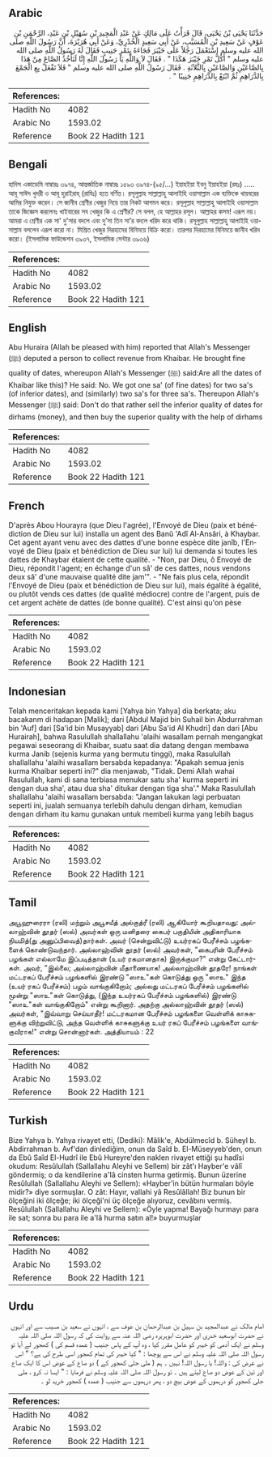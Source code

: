 ## Arabic


<div dir="rtl" lang="ar" style={{fontSize:'larger',backgroundColor:'#f8f9fa',padding:20}}>
حَدَّثَنَا يَحْيَى بْنُ يَحْيَى، قَالَ قَرَأْتُ عَلَى مَالِكٍ عَنْ عَبْدِ الْمَجِيدِ بْنِ سُهَيْلِ بْنِ عَبْدِ، الرَّحْمَنِ بْنِ عَوْفٍ عَنْ سَعِيدِ بْنِ الْمُسَيَّبِ، عَنْ أَبِي سَعِيدٍ الْخُدْرِيِّ، وَعَنْ أَبِي هُرَيْرَةَ، أَنَّ رَسُولَ اللَّهِ صلى الله عليه وسلم اسْتَعْمَلَ رَجُلاً عَلَى خَيْبَرَ فَجَاءَهُ بِتَمْرٍ جَنِيبٍ فَقَالَ لَهُ رَسُولُ اللَّهِ صلى الله عليه وسلم ‏"‏ أَكُلُّ تَمْرِ خَيْبَرَ هَكَذَا ‏"‏ ‏.‏ فَقَالَ لاَ وَاللَّهِ يَا رَسُولَ اللَّهِ إِنَّا لَنَأْخُذُ الصَّاعَ مِنْ هَذَا بِالصَّاعَيْنِ وَالصَّاعَيْنِ بِالثَّلاَثَةِ ‏.‏ فَقَالَ رَسُولُ اللَّهِ صلى الله عليه وسلم ‏"‏ فَلاَ تَفْعَلْ بِعِ الْجَمْعَ بِالدَّرَاهِمِ ثُمَّ ابْتَعْ بِالدَّرَاهِمِ جَنِيبًا ‏"‏ ‏.‏
</div>
<div style={{backgroundColor:'#f8f9fa',padding:20, marginBottom: 10}}><table> <thead> <tr> <th>References:</th> <th></th> </tr> </thead> <tbody><tr><td>Hadith No</td><td>4082</td></tr><tr><td>Arabic No</td><td>1593.02</td></tr><tr><td>Reference</td><td>Book 22 Hadith 121</td></tr></tbody></table></div>

## Bengali


<div dir="ltr" lang="bn" style={{fontSize:'larger',backgroundColor:'#f8f9fa',padding:20}}>
হাদিস একাডেমি নাম্বারঃ ৩৯৭৪, আন্তর্জাতিক নাম্বারঃ ১৫৯৩ ৩৯৭৪-(৯৫/...) ইয়াহইয়া ইবনু ইয়াহইয়া (রহঃ) ..... আবূ সাঈদ খুদরী ও আবূ হুরাইরাহ্ (রাযিঃ) হতে বর্ণিত। রসূলুল্লাহ সাল্লাল্লাহু আলাইহি ওয়াসাল্লাম এক ব্যক্তিকে খায়বরের আমির নিযুক্ত করেন। সে জানীব শ্রেণীর খেজুর নিয়ে তার নিকট আগমন করে। রসূলুল্লাহ সাল্লাল্লাহু আলাইহি ওয়াসাল্লাম তাকে জিজ্ঞেস করলেনঃ খাইবারের সব খেজুর কি এ শ্রেণীর? সে বলল, হে আল্লাহর রসূল। আল্লাহর কসম! এরূপ নয়। আমরা এ শ্রেণীর এক সা' দু'সার বদলে এবং দু’সা তিন সা’র বদলে খরিদ করে থাকি। রসূলুল্লাহ সাল্লাল্লাহু আলাইহি ওয়াসাল্লাম বললেন এরূপ করো না। মিশ্রিত খেজুর দিরহামের বিনিময়ে বিক্রি করো। তারপর দিরহামের বিনিময়ে জানীব খরিদ করো। (ইসলামিক ফাউন্ডেশন ৩৯৩৭, ইসলামিক সেন্টার ৩৯৩৬)
</div>
<div style={{backgroundColor:'#f8f9fa',padding:20, marginBottom: 10}}><table> <thead> <tr> <th>References:</th> <th></th> </tr> </thead> <tbody><tr><td>Hadith No</td><td>4082</td></tr><tr><td>Arabic No</td><td>1593.02</td></tr><tr><td>Reference</td><td>Book 22 Hadith 121</td></tr></tbody></table></div>

## English


<div dir="ltr" lang="en" style={{fontSize:'larger',backgroundColor:'#f8f9fa',padding:20}}>
Abu Huraira (Allah be pleased with him) reported that Allah's Messenger (ﷺ) deputed a person to collect revenue from Khaibar. He brought fine quality of dates, whereupon Allah's Messenger (ﷺ) said:Are all the dates of Khaibar like this)? He said: No. We got one sa' (of fine dates) for two sa's (of inferior dates), and (similarly) two sa's for three sa's. Thereupon Allah's Messenger (ﷺ) said: Don't do that rather sell the inferior quality of dates for dirhams (money), and then buy the superior quality with the help of dirhams
</div>
<div style={{backgroundColor:'#f8f9fa',padding:20, marginBottom: 10}}><table> <thead> <tr> <th>References:</th> <th></th> </tr> </thead> <tbody><tr><td>Hadith No</td><td>4082</td></tr><tr><td>Arabic No</td><td>1593.02</td></tr><tr><td>Reference</td><td>Book 22 Hadith 121</td></tr></tbody></table></div>

## French


<div dir="ltr" lang="fr" style={{fontSize:'larger',backgroundColor:'#f8f9fa',padding:20}}>
D'après Abou Hourayra (que Dieu l'agrée), l'Envoyé de Dieu (paix et bénédiction de Dieu sur lui) installa un agent des Banû 'Adî Al-Ansâri, à Khaybar. Cet agent ayant venu avec des dattes d'une bonne espèce dite janîb, l'Envoyé de Dieu (paix et bénédiction de Dieu sur lui) lui demanda si toutes les dattes de Khaybar étaient de cette qualité. - "Non, par Dieu, ô Envoyé de Dieu, répondit l'agent; en échange d'un sâ' de ces dattes, nous vendons deux sâ' d'une mauvaise qualité dite jam'". - "Ne fais plus cela, répondit l'Envoyé de Dieu (paix et bénédiction de Dieu sur lui), mais égalité à égalité, ou plutôt vends ces dattes (de qualité médiocre) contre de l'argent, puis de cet argent achète de dattes (de bonne qualité). C'est ainsi qu'on pèse
</div>
<div style={{backgroundColor:'#f8f9fa',padding:20, marginBottom: 10}}><table> <thead> <tr> <th>References:</th> <th></th> </tr> </thead> <tbody><tr><td>Hadith No</td><td>4082</td></tr><tr><td>Arabic No</td><td>1593.02</td></tr><tr><td>Reference</td><td>Book 22 Hadith 121</td></tr></tbody></table></div>

## Indonesian


<div dir="ltr" lang="id" style={{fontSize:'larger',backgroundColor:'#f8f9fa',padding:20}}>
Telah menceritakan kepada kami [Yahya bin Yahya] dia berkata; aku bacakanm di hadapan [Malik]; dari [Abdul Majid bin Suhail bin Abdurrahman bin 'Auf] dari [Sa'id bin Musayyab] dari [Abu Sa'id Al Khudri] dan dari [Abu Hurairah], bahwa Rasulullah shallallahu 'alaihi wasallam pernah mengangkat pegawai seseorang di Khaibar, suatu saat dia datang dengan membawa kurma Janib (sejenis kurma yang bermutu tinggi), maka Rasulullah shallallahu 'alaihi wasallam bersabda kepadanya: "Apakah semua jenis kurma Khaibar seperti ini?" dia menjawab, "Tidak. Demi Allah wahai Rasulullah, kami di sana terbiasa menukar satu sha' kurma seperti ini dengan dua sha', atau dua sha' ditukar dengan tiga sha'." Maka Rasulullah shallallahu 'alaihi wasallam bersabda: "Jangan lakukan lagi perbuatan seperti ini, jualah semuanya terlebih dahulu dengan dirham, kemudian dengan dirham itu kamu gunakan untuk membeli kurma yang lebih bagus
</div>
<div style={{backgroundColor:'#f8f9fa',padding:20, marginBottom: 10}}><table> <thead> <tr> <th>References:</th> <th></th> </tr> </thead> <tbody><tr><td>Hadith No</td><td>4082</td></tr><tr><td>Arabic No</td><td>1593.02</td></tr><tr><td>Reference</td><td>Book 22 Hadith 121</td></tr></tbody></table></div>

## Tamil


<div dir="ltr" lang="ta" style={{fontSize:'larger',backgroundColor:'#f8f9fa',padding:20}}>
அபூஹுரைரா (ரலி) மற்றும் அபூசயீத் அல்குத்ரீ (ரலி) ஆகியோர் கூறியதாவது: அல்லாஹ்வின் தூதர் (ஸல்) அவர்கள் ஒரு மனிதரை கைபர் பகுதியின் அதிகாரியாக நியமித்(து அனுப்பிவைத்)தார்கள். அவர் (சென்றுவிட்டு) உயர்ரகப் பேரீச்சம் பழங்களைக் கொண்டுவந்தார். அல்லாஹ்வின் தூதர் (ஸல்) அவர்கள், "கைபரின் பேரீச்சம் பழங்கள் எல்லாமே இப்படித்தான் (உயர் ரகமானதாக) இருக்குமா?" என்று கேட்டார்கள். அவர், "இல்லை; அல்லாஹ்வின் மீதாணையாக! அல்லாஹ்வின் தூதரே! நாங்கள் மட்டரகப் பேரீச்சம் பழங்களில் இரண்டு "ஸாஉ"கள் கொடுத்து ஒரு "ஸாஉ" இந்த (உயர் ரகப் பேரீச்சம்) பழம் வாங்குகிறோம்; அல்லது மட்டரகப் பேரீச்சம் பழங்களில் மூன்று "ஸாஉ"கள் கொடுத்து, (இந்த உயர்ரகப் பேரீச்சம் பழங்களில்) இரண்டு "ஸாஉ"கள் வாங்குகிறோம்" என்று கூறினார். அதற்கு அல்லாஹ்வின் தூதர் (ஸல்) அவர்கள், "இவ்வாறு செய்யாதீர்! மட்டரகமான பேரீச்சம் பழங்களை வெள்ளிக் காசுகளுக்கு விற்றுவிட்டு, அந்த வெள்ளிக் காசுகளுக்கு உயர் ரகப் பேரீச்சம் பழங்களை வாங்குவீராக!" என்று சொன்னார்கள். அத்தியாயம் : 22
</div>
<div style={{backgroundColor:'#f8f9fa',padding:20, marginBottom: 10}}><table> <thead> <tr> <th>References:</th> <th></th> </tr> </thead> <tbody><tr><td>Hadith No</td><td>4082</td></tr><tr><td>Arabic No</td><td>1593.02</td></tr><tr><td>Reference</td><td>Book 22 Hadith 121</td></tr></tbody></table></div>

## Turkish


<div dir="ltr" lang="tr" style={{fontSize:'larger',backgroundColor:'#f8f9fa',padding:20}}>
Bize Yahya b. Yahya rivayet etti, (Dediki): Mâlik'e, Abdülmecîd b. Süheyl b. Abdirrahman b. Avf'dan dinlediğim, onun da Saîd b. El-Müseyyeb'den, onun da Ebû Saîd El-Hudrî ile Ebû Hureyre'den naklen rivayet ettiği şu hadîsi okudum: Resûlullah (Sallallahu Aleyhi ve Sellem) bir zât'ı Hayber'e vâlî göndermiş; o da kendilerine a'Iâ cinsten hurma getirmiş. Bunun üzerine Resûlullah (Sallallahu Aleyhi ve Sellem): «Hayber'in bütün hurmaları böyle midir?» diye sormuşlar. O zât: Hayır, vallahi yâ Resûlâllah! Biz bunun bir ölçeğini iki ölçeğe; iki ölçeği'ni üç ölçeğe alıyoruz, cevâbını vermiş. Resûlullah (Sallallahu Aleyhi ve Sellem): «Öyle yapma! Bayağı hurmayı para ile sat; sonra bu para ile a'Iâ hurma satın al!» buyurmuşlar
</div>
<div style={{backgroundColor:'#f8f9fa',padding:20, marginBottom: 10}}><table> <thead> <tr> <th>References:</th> <th></th> </tr> </thead> <tbody><tr><td>Hadith No</td><td>4082</td></tr><tr><td>Arabic No</td><td>1593.02</td></tr><tr><td>Reference</td><td>Book 22 Hadith 121</td></tr></tbody></table></div>

## Urdu


<div dir="rtl" lang="ur" style={{fontSize:'larger',backgroundColor:'#f8f9fa',padding:20}}>
امام مالک نے عبدالمجید بن سہیل بن عبدالرحمان بن عوف سے ، انہوں نے سعید بن مسیب سے اور انہوں نے حضرت ابوسعید خدری اور حضرت ابوہریرہ رضی اللہ عنہ سے روایت کی کہ رسول اللہ صلی اللہ علیہ وسلم نے ایک آدمی کو خیبر کو عامل مقرر کیا ، وہ آپ کے پاس جنیب ( عمدہ قسم کی ) کھجور لے آیا تو رسول اللہ صلی اللہ علیہ وسلم نے اس سے پوچھا : " کیا خیبر کی تمام کھجور اسی طرح کی ہے؟ " اس نے عرض کی : واللہ! یا رسول اللہ! نہیں ۔ ہم ( ملی جلی کھجور کے ) دو صاع کے عوض اس کا ایک صاع اور تین کے عوض دو صاع لیتے ہیں ۔ تو رسول اللہ صلی اللہ علیہ وسلم نے فرمایا : " ایسا نہ کرو ، ملی جلی کھجور کو درہموں کے عوض بیچ دو ، پھر درہموں سے جنیب ( عمدہ ) کھجور خرید لو ۔
</div>
<div style={{backgroundColor:'#f8f9fa',padding:20, marginBottom: 10}}><table> <thead> <tr> <th>References:</th> <th></th> </tr> </thead> <tbody><tr><td>Hadith No</td><td>4082</td></tr><tr><td>Arabic No</td><td>1593.02</td></tr><tr><td>Reference</td><td>Book 22 Hadith 121</td></tr></tbody></table></div>